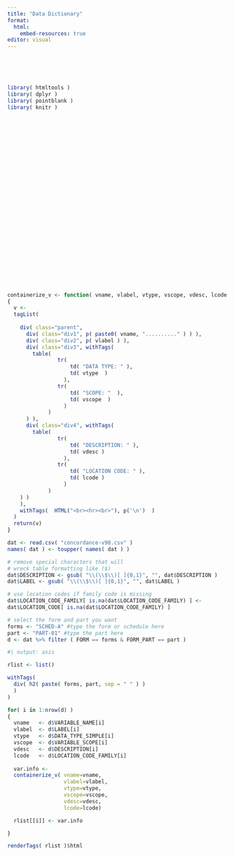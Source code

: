 ```yaml
---
title: "Data Dictionary"
format:
  html:
    embed-resources: true
editor: visual
---
```


<br><br><br>

```r
library( htmltools )
library( dplyr )
library( pointblank )
library( knitr )
```

<?xml version='1.0' encoding='UTF-8' ?>

<svg xmlns="http://www.w3.org/2000/svg" xmlns:xlink="http://www.w3.org/1999/xlink" class="svglite" width="288.00pt" height="288.00pt" viewBox="0 0 288.00 288.00">

<defs>

```{=html}
<style type='text/css'><![CDATA[
    .svglite line, .svglite polyline, .svglite polygon, .svglite path, .svglite rect, .svglite circle {
      fill: none;
      stroke: #000000;
      stroke-linecap: round;
      stroke-linejoin: round;
      stroke-miterlimit: 10.00;
    }
    .svglite text {
      white-space: pre;
    }
  ]]></style>
```
</defs> <rect width='100%' height='100%' style='stroke: none; fill: #FFFFFF;'/> <defs> <clipPath id='cpMC4wMHwyODguMDB8MC4wMHwyODguMDA='> <rect x='0.00' y='0.00' width='288.00' height='288.00' /> </clipPath> </defs> <g clip-path='url(#cpMC4wMHwyODguMDB8MC4wMHwyODguMDA=)'> </g> <defs> <clipPath id='cpNTkuMDR8MjU3Ljc2fDU5LjA0fDIxNC41Ng=='> <rect x='59.04' y='59.04' width='198.72' height='155.52' /> </clipPath> </defs> <g clip-path='url(#cpNTkuMDR8MjU3Ljc2fDU5LjA0fDIxNC41Ng==)'> <rect x='66.40' y='185.57' width='23.00' height='23.23' style='stroke-width: 0.75; stroke: #FFFFFF; fill: #4682B4;' /> <rect x='89.40' y='83.38' width='23.00' height='125.42' style='stroke-width: 0.75; stroke: #FFFFFF; fill: #4682B4;' /> <rect x='112.40' y='83.38' width='23.00' height='125.42' style='stroke-width: 0.75; stroke: #FFFFFF; fill: #4682B4;' /> <rect x='135.40' y='69.45' width='23.00' height='139.35' style='stroke-width: 0.75; stroke: #FFFFFF; fill: #4682B4;' /> <rect x='158.40' y='64.80' width='23.00' height='144.00' style='stroke-width: 0.75; stroke: #FFFFFF; fill: #4682B4;' /> <rect x='181.40' y='125.19' width='23.00' height='83.61' style='stroke-width: 0.75; stroke: #FFFFFF; fill: #4682B4;' /> <rect x='204.40' y='180.93' width='23.00' height='27.87' style='stroke-width: 0.75; stroke: #FFFFFF; fill: #4682B4;' /> <rect x='227.40' y='180.93' width='23.00' height='27.87' style='stroke-width: 0.75; stroke: #FFFFFF; fill: #4682B4;' /> </g>

</svg>

```r

containerize_v <- function( vname, vlabel, vtype, vscope, vdesc, lcode )
{
  v <- 
  tagList(
    
    div( class="parent",
      div( class="div1", p( paste0( vname, ".........." ) ) ),
      div( class="div2", p( vlabel ) ), 
      div( class="div3", withTags(
        table(
                tr(
                    td( "DATA TYPE: " ),
                    td( vtype  )
                  ),
                tr(
                    td( "SCOPE: "  ),
                    td( vscope  )
                  )
             )
      ) ),
      div( class="div4", withTags(
        table(
                tr(
                    td( "DESCRIPTION: " ),
                    td( vdesc )
                  ),
                tr(
                    td( "LOCATION CODE: " ),
                    td( lcode )
                  )
             )
    ) )
    ),
    withTags(  HTML("<br><hr><br>"), p('\n')  )
  )
  return(v)
} 
```

```r
dat <- read.csv( "concordance-v98.csv" )
names( dat ) <- toupper( names( dat ) )

# remove special characters that will 
# wreck table formatting like ($) 
dat$DESCRIPTION <- gsub( "\\(\\$\\)[ ]{0,1}", "", dat$DESCRIPTION )
dat$LABEL <- gsub( "\\(\\$\\)[ ]{0,1}", "", dat$LABEL )

# use location codes if family code is missing 
dat$LOCATION_CODE_FAMILY[ is.na(dat$LOCATION_CODE_FAMILY) ] <- 
dat$LOCATION_CODE[ is.na(dat$LOCATION_CODE_FAMILY) ]

# select the form and part you want
forms <- "SCHED-A" #type the form or schedule here
part <- "PART-01" #type the part here
d <- dat %>% filter ( FORM == forms & FORM_PART == part )
```

```r
#| output: asis

rlist <- list()

withTags( 
  div( h2( paste( forms, part, sep = " " ) )
  )
)

for( i in 1:nrow(d) )
{
  vname   <- d$VARIABLE_NAME[i] 
  vlabel  <- d$LABEL[i] 
  vtype   <- d$DATA_TYPE_SIMPLE[i] 
  vscope  <- d$VARIABLE_SCOPE[i] 
  vdesc   <- d$DESCRIPTION[i]
  lcode   <- d$LOCATION_CODE_FAMILY[i]
  
  var.info <- 
  containerize_v( vname=vname, 
                  vlabel=vlabel, 
                  vtype=vtype, 
                  vscope=vscope, 
                  vdesc=vdesc,
                  lcode=lcode) 

  rlist[[i]] <- var.info

}

renderTags( rlist )$html
```

<link href='https://fonts.googleapis.com/css?family=Fira Code' rel='stylesheet'> <link rel="stylesheet" type="text/css" href="//fonts.googleapis.com/css?family=Anonymous+Pro" />

```{=html}
<style>

@import url('https://fonts.cdnfonts.com/css/aharoni');

.parent {
    display: grid;
    grid-template-columns: repeat(3, 1fr);
    grid-template-rows: auto;
    grid-column-gap: 5px;
    grid-row-gap: 5px;
    grid-template-areas:
      "a b b"
      "c d d"
      ". e e" ;
}

.div1 {
    grid-area: a;
    padding-left: 5px;
}

.div2 { 
    grid-area: b;
    padding-left: 5px;
}

.div3 { 
    grid-area: c;
    padding-left: 5px;
}

.div4 { 
    grid-area: d;
    padding-left: 5px;
}

.div1 p { 
    font-family:"Calibri", sans-serif;
    color: orange;
    font-size: 1em;
}

.div2 p { 
    font-family:"Calibri", sans-serif;
    color: orange;
    font-size: 1em;
}

.div3 table { width: 100%; }

.div3 td { 
    font-family:"Calibri", sans-serif;
    font-size: 1em;
}

.div4 table { width: 100%; }

.div4 td { 
    font-family:"Calibri", sans-serif;
    font-size: 1em;
}

h2 { 
    font-family:"Calibri", sans-serif;
    font-size: 2em;
    background-color: gray;
    color: white;
}

.table>tbody {
    border-top: none;
}

.table>:not(caption)>*>* {
    padding: 0rem 0rem;
}

tbody, tfoot, tr, td, th {
    border-color: inherit;
    border-style: none; 
    border-width: 0;
}

#pb_agent .gt_table {
    border-top-width: 0px; 
    /* border-top-color: #A8A8A8; */
}  

#pb_agent .gt_title {
    font-size: 1.3em !important;
}

#pb_agent .gt_left { color: black !important; }

</style>
```
